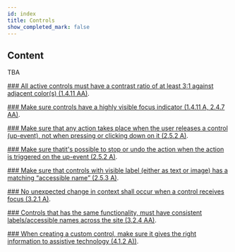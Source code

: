 ```yaml
---
id: index
title: Controls
show_completed_mark: false
---
```



<Card icon="🕹">

## Content

TBA

</Card>


<CategoryItem id="controls-contrast-ratio">

[### All active controls must have a contrast ratio of at least 3:1 against adjacent color(s) (1.4.11 AA)](controls-contrast-ratio).

</CategoryItem>


<CategoryItem id="controls-visible-focus">

[### Make sure controls have a highly visible focus indicator (1.4.11 A, 2.4.7 AA)](controls-visible-focus).

</CategoryItem>


<CategoryItem id="action-control">

[### Make sure that any action takes place when the user releases a control (up-event), not when pressing or clicking down on it (2.5.2 A)](action-control).

</CategoryItem>


<CategoryItem id="stop-action">

[### Make sure thatit's possible to stop or undo the action when the action is triggered on the up-event (2.5.2 A)](stop-action).

</CategoryItem>


<CategoryItem id="accessible-name">

[### Make sure that controls with visible label (either as text or image) has a matching “accessible name” (2.5.3 A)](accessible-name).

</CategoryItem>


<CategoryItem id="no-change-on-focus">

[### No unexpected change in context shall occur when a control receives focus (3.2.1 A)](no-change-on-focus).

</CategoryItem>


<CategoryItem id="controls-consistent-names">

[### Controls that has the same functionality, must have consistent labels/accessible names across the site (3.2.4 AA)](controls-consistent-names).

</CategoryItem>



<CategoryItem id="custom-control">

[### When creating a custom control, make sure it gives the right information to assistive technology (4.1.2 A))](custom-control).

</CategoryItem>
